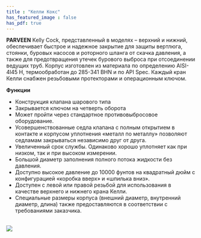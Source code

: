 ```yaml
---
title : "Келли Кокс"
has_featured_image : false
has_pdf: true
---
```


**PARVEEN** Kelly Cock, представленный в моделях – верхний и нижний, обеспечивает быстрое и надежное закрытие для защиты вертлюга, стоянки, буровых насосов и роторного шланга от скачка давления, а также для предотвращения утечек бурового выброса при отсоединении ведущих труб. Корпус изготовлен из материала по определению AISI-4l45 H, термообработан до 285-341 BHN и по API Spec. Каждый кран Келли снабжен резьбовыми протекторами и операционным ключом.

**Функции**

* Конструкция клапана шарового типа
* Закрывается ключом на четверть оборота
* Может пройти через стандартное противовыбросовое оборудование.
* Усовершенствованные седла клапана с полным открытием в контакте и корпусом уплотнения «металл по металлу» позволяют седламам закрываться независимо друг от друга.
* Увеличенный срок службы. Одинаково хорошо уплотняет как при низком, так и при высоком измерении.
* Большой диаметр заполнения полного потока жидкости без давления.
* Доступно высокое давление до 10000 фунтов на квадратный дюйм с конфигурацией «коробка вверх» и «шпилька вниз».
* Доступен с левой или правой резьбой для использования в качестве верхнего и нижнего крана Келли.
* Специальные размеры корпуса (внешний диаметр, внутренний диаметр, длина) также предоставляются в соответствии с требованиями заказчика.

<br />
<Image src={image} />